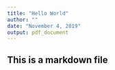 ```yaml
---
title: "Hello World"
author: ""
date: "November 4, 2019"
output: pdf_document
---
```

## This is a markdown file